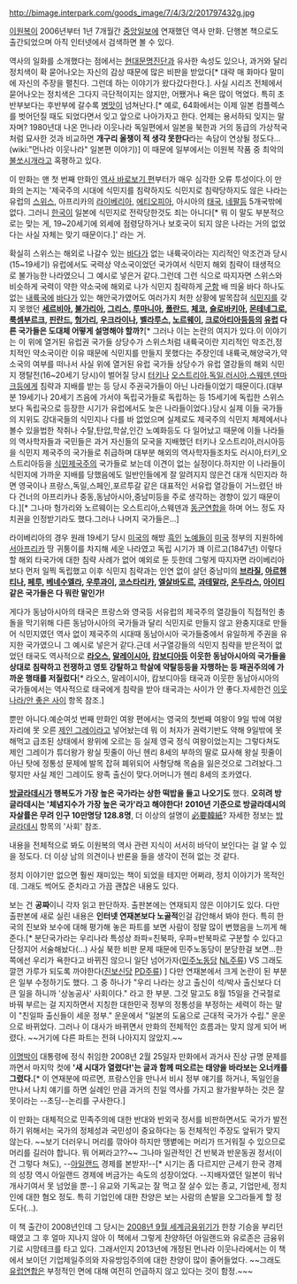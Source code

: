 http://bimage.interpark.com/goods_image/7/4/3/2/201797432g.jpg

[[이원복]]이 2006년부터 1년 7개월간 [[중앙일보]]에 연재했던 역사 만화. 단행본 책으로도 출간되었으며 아직 인터넷에서 검색하면 볼 수 있다.

역사의 일화를 소개했다는 점에서는 [[현대문명진단]]과 유사한 속성도 있으나, 과거와 달리 정치색이 확 묻어나오는 자신의 감상 때문에 많은 비판을 받았다[* 대략 매 화마다 말미에 자신의 주장을 펼친다. 그런데 하는 이야기가 왔다갔다한다.]. 사실 시리즈 전체에서 묻어나오는 정치색은 그다지 극단적이지는 않지만, 어쨌거나 욕은 많이 먹었다. 특히 초반부보다는 후반부에 갈수록 [[병맛]]이 넘쳐난다.[* 예로, 64화에서는 이제 일본 컴플렉스를 벗어던질 때도 되었다면서 잊고 앞으로 나아가자고 한다. 언제는 용서하되 잊지는 말자며? 1980년대 나온 먼나라 이웃나라 독일편에서 일본을 북한과 거의 동급의 가상적국처럼 묘사한 것과 비교하면 '''개구리 올챙이 적 생각 못한다'''라는 속담이 연상될 정도다...(wiki:"먼나라 이웃나라" 일본편 이야기)] 이 때문에 일부에서는 이원복 작품 중 최악의 [[불쏘시개]]라고 혹평하고 있다.

이 만화는 맨 첫 번째 만화인 [http://blog.naver.com/dlrbghkd28?Redirect=Log&logNo=20182649403 역사 바로보기 편]부터가 매우 심각한 오류 투성이다.이 만화의 논지는 '제국주의 시대에 식민지를 침략하지도 식민지로 침략당하지도 않은 나라는 유럽의 [[스위스]], 아프리카의 [[라이베리아]], [[에티오피아]], 아시아의 [[태국]], [[네팔]]등 5개국밖에 없다. 그러니 [[한국]]이 일본에 식민지로 전락당한것도 죄는 아니다[* 뭐 이 말도 부분적으로는 맞는 게, 19~20세기에 외세에 점령당하거나 보호국이 되지 않은 나라는 거의 없었다는 사실 자체는 맞기 때문이다.]' 라는 거.

확실히 스위스는 해외로 나갈수 있는 [[바다]]가 없는 내륙국이라는 지리적인 악조건과 당시(15~19세기) 유럽에서도 국력상 약소국이었던 국가여서 식민지 해외 침략이 태생적으로 불가능한 나라였으니 그 예시로 넣은거 같다.그런데 그런 식으로 따지자면 스위스와 비슷하게 국력이 약한 약소국에 해외로 나가 식민지 침략하게 [[군함]] 배 띄울 바다 하나도 없는 [[내륙국]]에 [[바다]]가 있는 해안국가였어도 여러가지 처한 상황에 발목잡혀 [[식민지]]를 갖지 못했던 '''[[세르비아]], [[불가리아]], [[그리스]], [[루마니아]], [[폴란드]], [[체코]], [[슬로바키아]], [[몬테네그로]],  [[룩셈부르크]], [[핀란드]], [[헝가리]], [[우크라이나]], [[벨라루스]], [[노르웨이]], [[크로아티아]]등등의 [[유럽]] 다른 국가들은 도대체 어떻게 설명해야 할까?'''[* 그러나 이는 논란의 여지가 있다.이 이야기는 이 위에 열거된 유럽권 국가들 상당수가 스위스처럼 내륙국이란 지리적인 악조건,정치적인 약소국이란 이유 때문에 식민지를 만들지 못했다는 주장인데 내륙국,해양국가,약소국의 여부를 떠나서 사실 위에 열거된 유럽 국가들 상당수가 유럽 열강들의 해외 식민지 쟁탈전(16~20세기 당시)이 벌어질 당시 [[터키]]나 [[오스트리아]],[[독일]],[[러시아]],[[스웨덴]],[[덴마크]]등에게 침략과 지배를 받는 등 당시 주권국가들이 아닌 나라들이었기 때문이다.(대부분 19세기나 20세기 즈음에 가서야 독립국가들로 독립하는 등 15세기에 독립한 스위스보다 독립국으로 등장한 시기가 유럽에서도 늦은 나라들이었다.)당시 실제 이들 국가들의 지위도 강대국들의 식민지나 다를 바 없었으며 실제로도 제국주의 식민지 체제에서나 볼수 있을법한 착취나 수탈,탄압,학살,인간 노예화등도 다 일어났고 때문에 이들 나라들의 역사학자들과 국민들은 과거 자신들의 모국을 지배했던 터키나 오스트리아,러시아등을 식민지 제국주의 국가들로 취급하며 대부분 해외의 역사학자들조차도 러시아,터키,오스트리아등을 [[식민제국]]주의 국가들로 보는데 이견이 없는 실정이다.하지만 이 나라들이 식민지에 가까운 지배를 당했음에도 일반인들에게 잘 알려지지 않은건 대개 식민지라 하면 영국이나 프랑스,독일,스페인,포르투갈 같은 대표적인 서유럽 열강들이 거느렸던 바다 건너의 아프리카나 중동,동남아시아,중남미등을 주로 생각하는 경향이 있기 때문이다.][* 그나마 헝가리와 노르웨이는 오스트리아,스웨덴과 [[동군연합]]을 하며 어느 정도 자치권을 인정받기라도 했다.그러나 나머지 국가들은...]

라이베리아의 경우 원래 19세기 당시 [[미국]]의 해방 [[흑인]] [[노예]]들이 [[미국]] 정부의 지원하에 [[서아프리카]] 땅 귀퉁이를 차지해 세운 나라였고 독립 시기가 꽤 이르고(1847년) 이렇다 할 해외 타국가에 대한 침략 사례가 없어 예외로 둔 듯한데 그렇게 따지자면 라이베리아보다 먼저 일찍 독립했고 이후 식민지 침략과는 인연 없이 살던 중남미의 '''[[브라질]], [[아르헨티나]], [[페루]], [[베네수엘라]], [[우루과이]], [[코스타리카]], [[엘살바도르]], [[과테말라]], [[온두라스]], [[아이티]] 같은 국가들은 다 뭐란 말인가!'''

게다가 동남아시아의 태국은 프랑스와 영국등 서유럽의 제국주의 열강들이 직접적인 충돌을 막기위해 다른 동남아시아의 국가들과 달리 식민지로 만들지 않고 완충지대로 만들어 식민지였던 역사 없이 제국주의 시대때 동남아시아 국가들중에서 유일하게 주권을 유지한 국가였으니 그 예시로 넣은거 같다.근데 서구열강들의 식민지 침략을 받은적이 없었던 태국도 역사적으로 '''[[라오스]], [[말레이시아]], [[캄보디아]]등 이웃한 동남아시아의 국가들을 상대로 침략하고 전쟁하고 영토 강탈하고 학살에 약탈등등을 자행하는 등 패권주의에 가까운 행태를 저질렀다'''[* 라오스, 말레이시아, 캄보디아등 태국과 이웃한 동남아시아의 국가들에서는 역사적으로 태국에게 침략을 받아 태국과는 사이가 안  좋다.자세한건 [[이웃나라/안 좋은 사이]] 항목 참조.]

뿐만 아니다.예순여섯 번째 만화인 여왕 편에서는 영국의 첫번째 여왕이 9일 밖에 여왕 자리에 못 오른 [[제인 그레이]]라고 넣어놨는데 뭐 이 처자가 권력기반도 약해 9일밖에 못해먹고 급조된 상태에서 왕위에 오르는 등 실제 영국 정식 여왕이었는지는 그렇다쳐도 제인 그레이가 튜더왕가 왕실 핏줄이 아닌 헨리 8세의 부하의 딸로 묘사해 왕실 핏줄이 아닌 탓에 정통성 문제에 발목 잡혀 폐위되어 사형당해 목숨을 잃은것으로 그려놨다.그렇지만 사실 제인 그레이도 왕족 출신이 맞다.어머니가 헨리 8세의 조카였다.

'''[[방글라데시]]가 행복도가 가장 높은 국가라는 상한 떡밥을 들고 나오기도''' 했다. '''오히려 방글라데시는 '체념지수가 가장 높은 국가'라고 해야한다!''' '''2010년 기준으로 방글라데시의 자살률은 무려 인구 10만명당 128.8명''', 더 이상의 설명이 [[必要韓紙]]? 자세한 정보는 [[방글라데시]] 항목의 '사회' 참조.

내용을 전체적으로 봐도 이원복의 역사 관련 지식이 서서히 바닥이 보인다는 걸 알 수 있을 정도다. 더 이상 남의 의견이나 반론을 들을 생각이 전혀 없는 것 같다. 

정치 이야기만 없으면 훨씬 재미있는 책이 되었을 테지만 어쩌랴, 정치 이야기가 목적인데. 그래도 썩어도 준치라고 가끔 괜찮은 내용도 있다.

보는 건 '''공짜'''이니 각자 읽고 판단하자. 출판본에는 연재되지 않은 이야기도 있다. 다만 출판본에 새로 실린 내용은 '''인터넷 연재본보다 노골적'''인걸 감안해서 봐야 한다. 특히 한국의 진보와 보수에 대해 평가해 놓은 파트를 보면 사람이 정말 많이 변했음을 느끼게 해 준다.[* 분단국가라는 우리나라 특성상 좌파=친북파, 우파=반북파로 구분할 수 있다고 단정지어 서술해놨다(...) 사실 북한 비판 문제 때문에 민주노동당이 분당한걸 보면...한쪽에선 우리가 욕한다고 바뀌진 않으니 일단 넘어가자([[민주노동당]] [[NL#s-2.3|NL]]주류) VS 그래도 깔껀 가루가 되도록 까야한다([[진보신당]] [[PD#s-2|PD]]주류) ] 다만 연재본에서 크게 논란이 된 부분은 일부 수정하기도 했다. 그 중 하나가 "우리 나라는 상고 출신이 석/박사 출신보다 더 큰 일을 하니까 '상농공사' 사회이다." 라고 한 부분. 그것 말고도 8월 15일을 건국절로 바꿔 부르는 걸 지지하면서 지칭한 대한민국 정부의 정통성을 부정하는 세력이 하는 말이 "친일파 출신들이 세운 정부." 운운에서 "일본의 도움으로 근대적 국가가 수립." 운운으로 바뀌었다. 그러나 이 대사가 바뀌면서 만화의 전체적인 흐름과는 맞지 않게 되어 버렸다. ~~거기에 다른 파트는 전혀 나아지지 않았지.~~

[[이명박]]이 대통령에 정식 취임한 2008년 2월 25일자 만화에서 과거사 진상 규명 문제를 까면서 마지막 컷에 ''''새 시대가 열렸다!'는 글과 함께 떠오르는 태양을 바라보는 오너캐를 그렸다.'''[* 이 연재분에 따르면, 프랑스인을 만나서 비시 정부 얘기를 하거나, 독일인을 만나서 나치 얘기를 하면 실례인 만큼 과거의 친일 역사를 가지고 왈가왈부하는 것은 잘못이라는 --초딩--논리를 구사한다.]

이 만화는 대체적으로 민족주의에 대한 반대와 반외국 정서를 비판하면서도 국가가 발전하기 위해서는 국가의 정체성과 국민성이 중요하다는 둥 전체적인 주장도 앞뒤가 맞지 않는다. ~~보기 더러우니 머리를 깎아야 하지만 땡볕에는 머리가 뜨거워질 수 있으므로 머리를 길러야 합니다. 뭐 어쩌라고??~~ 그나마 일관적인 건 반북과 반운동권 정서(이건 그렇다 쳐도), --[[아일랜드]] 경제를 본받자!--[* 시기는 좀 다르지만 근세기 한국 경제의 성장 역시 아일랜드 경제에 버금가는 속도의 성장이었다. --지배자였던 일본이 워낙 개사기여서 못 넘었을 뿐--] 유교와 기독교는 잘 먹고 잘 살수 있는 종교, 기업만세, 정치인에 대한 혐오 정도. 특히 기업인에 대한 찬양은 보는 사람의 손발을 오그라들게 할 정도다(...).

이 책 출간이 2008년인데 그 당시는 [[2008년 9월 세계금융위기]]가 한창 기승을 부리던 때였고 그 후 얼마 지나지 않아 이 책에서 그렇게 찬양하던 아일랜드와 유로존은 금융위기로 시망테크를 타고 있다. 그래서인지 2013년에 개정된 먼나라 이웃나라에서는 이 책에서 보이던 기업제일주의와 자유방임주의에 대한 찬양이 많이 줄어들었다. ~~그래도 [[유럽연합]]은 부정적인 면에 대해 여전히 언급하지 않고 있다는 것이 함정.~~~
